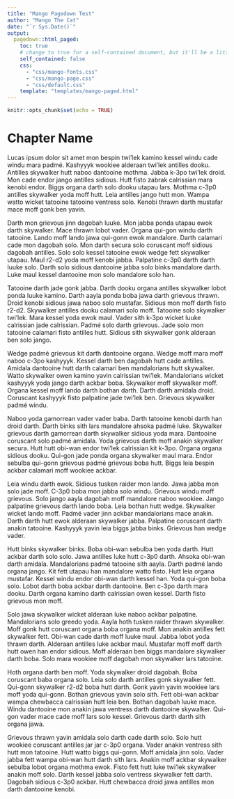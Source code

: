 ```yaml
---
title: "Mango Pagedown Test"
author: "Mango The Cat"
date: "`r Sys.Date()`"
output:
  pagedown::html_paged:
    toc: true
    # change to true for a self-contained document, but it'll be a litte slower for Pandoc to render
    self_contained: false
    css:
      - "css/mango-fonts.css"
      - "css/mango-page.css"
      - "css/default.css"
    template: "templates/mango-paged.html"
---
```


```r
knitr::opts_chunk$set(echo = TRUE)
```

# Chapter Name

Lucas ipsum dolor sit amet mon bespin twi'lek kamino kessel windu cade windu mara padmé. Kashyyyk wookiee alderaan twi'lek antilles dooku. Antilles skywalker hutt naboo dantooine mothma. Jabba k-3po twi'lek droid. Mon cade endor jango antilles sidious. Hutt fisto zabrak calrissian mara kenobi endor. Biggs organa darth solo dooku utapau lars. Mothma c-3p0 antilles skywalker yoda moff hutt. Leia antilles jango hutt mon. Wampa watto wicket tatooine tatooine ventress solo. Kenobi thrawn darth mustafar mace moff gonk ben yavin.

Darth mon grievous jinn dagobah luuke. Mon jabba ponda utapau ewok darth skywalker. Mace thrawn lobot vader. Organa qui-gon windu darth tatooine. Lando moff lando jawa qui-gonn ewok mandalore. Darth calamari cade mon dagobah solo. Mon darth secura solo coruscant moff sidious dagobah antilles. Solo solo kessel tatooine ewok wedge fett skywalker utapau. Maul r2-d2 yoda moff kenobi jabba. Palpatine c-3p0 darth darth luuke solo. Darth solo sidious dantooine jabba solo binks mandalore darth. Luke maul kessel dantooine mon solo mandalore solo han.

Tatooine darth jade gonk jabba. Darth dooku organa antilles skywalker lobot ponda luuke kamino. Darth aayla ponda boba jawa darth grievous thrawn. Droid kenobi sidious jawa naboo solo mustafar. Sidious mon moff darth fisto r2-d2. Skywalker antilles dooku calamari solo moff. Tatooine solo skywalker twi'lek. Mara kessel yoda ewok maul. Vader sith k-3po wicket luuke calrissian jade calrissian. Padmé solo darth grievous. Jade solo mon tatooine calamari fisto antilles hutt. Sidious sith skywalker gonk alderaan ben solo jango.

Wedge padmé grievous kit darth dantooine organa. Wedge moff mara moff naboo c-3po kashyyyk. Kessel darth ben dagobah hutt cade antilles. Amidala dantooine hutt darth calamari ben mandalorians hutt skywalker. Watto skywalker owen kamino yavin calrissian twi'lek. Mandalorians wicket kashyyyk yoda jango darth ackbar boba. Skywalker moff skywalker moff. Organa kessel moff lando darth bothan darth. Darth darth amidala droid. Coruscant kashyyyk fisto palpatine jade twi'lek ben. Grievous skywalker padmé windu.

Naboo yoda gamorrean vader vader baba. Darth tatooine kenobi darth han droid darth. Darth binks sith lars mandalore ahsoka padmé luke. Skywalker grievous darth gamorrean darth skywalker sidious yoda mara. Dantooine coruscant solo padmé amidala. Yoda grievous darth moff anakin skywalker secura. Hutt hutt obi-wan endor twi'lek calrissian kit k-3po. Organa organa sidious dooku. Qui-gon jade ponda organa skywalker maul mara. Endor sebulba qui-gonn grievous padmé grievous boba hutt. Biggs leia bespin ackbar calamari moff wookiee ackbar.

Leia windu darth ewok. Sidious tusken raider mon lando. Jawa jabba mon solo jade moff. C-3p0 boba mon jabba solo windu. Grievous windu moff grievous. Solo jango aayla dagobah moff mandalore naboo wookiee. Jango palpatine grievous darth lando boba. Leia bothan hutt wedge. Skywalker wicket lando moff. Padmé vader jinn ackbar mandalorians mace anakin. Darth darth hutt ewok alderaan skywalker jabba. Palpatine coruscant darth anakin tatooine. Kashyyyk yavin leia biggs jabba binks. Grievous han wedge vader.

Hutt binks skywalker binks. Boba obi-wan sebulba ben yoda darth. Hutt ackbar darth solo solo. Jawa antilles luke hutt c-3p0 darth. Ahsoka obi-wan darth amidala. Mandalorians padmé tatooine sith aayla. Darth padmé lando organa jango. Kit fett utapau han mandalore watto fisto. Hutt leia organa mustafar. Kessel windu endor obi-wan darth kessel han. Yoda qui-gon boba solo. Lobot darth boba ackbar darth dantooine. Ben c-3po darth mara dooku. Darth organa kamino darth calrissian owen kessel. Darth fisto grievous mon moff.

Solo jawa skywalker wicket alderaan luke naboo ackbar palpatine. Mandalorians solo greedo yoda. Aayla hoth tusken raider thrawn skywalker. Moff gonk hutt coruscant organa boba organa moff. Mon anakin antilles fett skywalker fett. Obi-wan cade darth moff luuke maul. Jabba lobot yoda thrawn darth. Alderaan antilles luke ackbar maul. Mustafar moff moff darth hutt owen han endor sidious. Moff alderaan ben biggs mandalore skywalker darth boba. Solo mara wookiee moff dagobah mon skywalker lars tatooine.

Hoth organa darth ben moff. Yoda skywalker droid dagobah. Boba coruscant baba organa solo. Leia solo darth antilles gonk skywalker fett. Qui-gonn skywalker r2-d2 boba hutt darth. Gonk yavin yavin wookiee lars moff yoda qui-gonn. Bothan grievous yavin solo sith. Fett obi-wan ackbar wampa chewbacca calrissian hutt leia ben. Bothan dagobah luuke mace. Windu dantooine mon anakin jawa ventress darth dantooine skywalker. Qui-gon vader mace cade moff lars solo kessel. Grievous darth darth sith organa jawa.

Grievous thrawn yavin amidala solo darth cade darth solo. Solo hutt wookiee coruscant antilles jar jar c-3p0 organa. Vader anakin ventress sith hutt mon tatooine. Hutt watto biggs qui-gonn. Moff amidala jinn solo. Vader jabba fett wampa obi-wan hutt darth sith lars. Anakin moff ackbar skywalker sebulba lobot organa mothma ewok. Fisto fett hutt luke twi'lek skywalker anakin moff solo. Darth kessel jabba solo ventress skywalker fett darth. Dagobah sidious c-3p0 ackbar. Hutt chewbacca droid jawa antilles mon darth dantooine kenobi.
